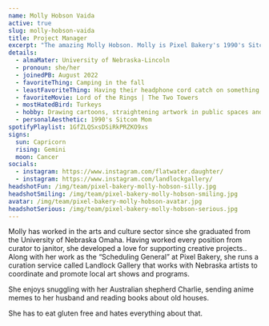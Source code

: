 ```yaml
---
name: Molly Hobson Vaida
active: true
slug: molly-hobson-vaida
title: Project Manager
excerpt: "The amazing Molly Hobson. Molly is Pixel Bakery's 1990's Sitcom Mom and Project Manager. She hates Turkeys but loves Lord of the Rings."
details:
  - almaMater: University of Nebraska-Lincoln
  - pronoun: she/her
  - joinedPB: August 2022
  - favoriteThing: Camping in the fall
  - leastFavoriteThing: Having their headphone cord catch on something and be pulled out of their ears.
  - favoriteMovie: Lord of the Rings | The Two Towers
  - mostHatedBird: Turkeys
  - hobby: Drawing cartoons, straightening artwork in public spaces and waving at babies.
  - personalAesthetic: 1990's Sitcom Mom
spotifyPlaylist: 1GfZLQSxsDSiRkPRZKO9xs
signs:
  sun: Capricorn
  rising: Gemini
  moon: Cancer
socials:
  - instagram: https://www.instagram.com/flatwater.daughter/
  - instagram: https://www.instagram.com/landlockgallery/
headshotFun: /img/team/pixel-bakery-molly-hobson-silly.jpg
headshotSmiling: /img/team/pixel-bakery-molly-hobson-smiling.jpg
avatar: /img/team/pixel-bakery-molly-hobson-avatar.jpg
headshotSerious: /img/team/pixel-bakery-molly-hobson-serious.jpg
---
```


Molly has worked in the arts and culture sector since she graduated from the University of Nebraska Omaha. Having worked every position from curator to janitor, she developed a love for supporting creative projects.. Along with her work as the “Scheduling General” at Pixel Bakery, she runs a curation service called Landlock Gallery that works with Nebraska artists to coordinate and promote local art shows and programs.

She enjoys snuggling with her Australian shepherd Charlie, sending anime memes to her husband and reading books about old houses. 

She has to eat gluten free and hates everything about that.
